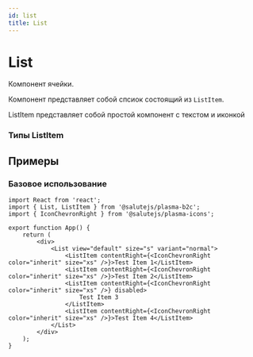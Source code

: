 ```yaml
---
id: list
title: List
---
```



# List
Компонент ячейки.

<PropsTable name="List" />

Компонент представляет собой спсиок состоящий из `ListItem`.

ListItem представляет собой простой компонент с текстом и иконкой

### Типы ListItem
<PropsTable name="ListItem" />

## Примеры

### Базовое использование
```tsx live
import React from 'react';
import { List, ListItem } from '@salutejs/plasma-b2c';
import { IconChevronRight } from '@salutejs/plasma-icons';

export function App() {
    return (
        <div>
            <List view="default" size="s" variant="normal">
                <ListItem contentRight={<IconChevronRight color="inherit" size="xs" />}>Test Item 1</ListItem>
                <ListItem contentRight={<IconChevronRight color="inherit" size="xs" />}>Test Item 2</ListItem>
                <ListItem contentRight={<IconChevronRight color="inherit" size="xs" />} disabled>
                    Test Item 3
                </ListItem>
                <ListItem contentRight={<IconChevronRight color="inherit" size="xs" />}>Test Item 4</ListItem>
            </List>
        </div>
    );
}
```
